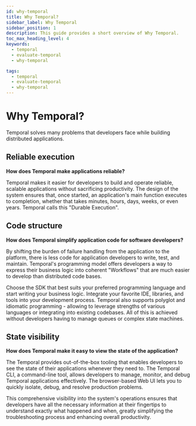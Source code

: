 ```yaml
---
id: why-temporal
title: Why Temporal?
sidebar_label: Why Temporal
sidebar_position: 1
description: This guide provides a short overview of Why Temporal.
toc_max_heading_level: 4
keywords:
  - temporal
  - evaluate-temporal
  - why-temporal

tags:
  - temporal
  - evaluate-temporal
  - why-temporal
---
```


# Why Temporal?

Temporal solves many problems that developers face while building distributed applications.

## Reliable execution

**How does Temporal make applications reliable?**

Temporal makes it easier for developers to build and operate reliable, scalable applications without sacrificing productivity.
The design of the system ensures that, once started, an application's main function executes to completion, whether that takes minutes, hours, days, weeks, or even years.
Temporal calls this "Durable Execution".

## Code structure

**How does Temporal simplify application code for software developers?**

By shifting the burden of failure handling from the application to the platform, there is less code for application developers to write, test, and maintain.
Temporal's programming model offers developers a way to express their business logic into coherent "Workflows" that are much easier to develop than distributed code bases.

Choose the SDK that best suits your preferred programming language and start writing your business logic. Integrate your favorite IDE, libraries, and tools into your development process.
Temporal also supports polyglot and idiomatic programming - allowing to leverage strengths of various languages or integrating into existing codebases.
All of this is achieved without developers having to manage queues or complex state machines.

## State visibility

**How does Temporal make it easy to view the state of the application?**

The Temporal provides out-of-the-box tooling that enables developers to see the state of their applications whenever they need to.
The Temporal CLI, a command-line tool, allows developers to manage, monitor, and debug Temporal applications effectively. The browser-based Web UI lets you to quickly isolate, debug, and resolve production problems.

This comprehensive visibility into the system's operations ensures that developers have all the necessary information at their fingertips to understand exactly what happened and when, greatly simplifying the troubleshooting process and enhancing overall productivity.
